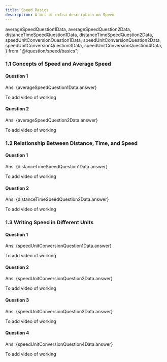 ```yaml
---
title: Speed Basics
description: A bit of extra description on Speed
---
```




  averageSpeedQuestion1Data,
  averageSpeedQuestion2Data,
  distanceTimeSpeedQuestion1Data,
  distanceTimeSpeedQuestion2Data,
  speedUnitConversionQuestion1Data,
  speedUnitConversionQuestion2Data,
  speedUnitConversionQuestion3Data,
  speedUnitConversionQuestion4Data,
} from "@/question/speed/basics";

### 1.1 Concepts of Speed and Average Speed

#### Question 1

<Accordions>
  <Accordion title="Question">
    <MultipleChoiceQuestion questionData={averageSpeedQuestion1Data} />
  </Accordion>

  <Accordion title="Answer Walkthrough">
    <p className="ml-11">Ans: {averageSpeedQuestion1Data.answer}</p>
    To add video of working
  </Accordion>
</Accordions>

#### Question 2

<Accordions>
  <Accordion title="Question">
    <MultipleChoiceQuestion questionData={averageSpeedQuestion2Data} />
  </Accordion>

  <Accordion title="Answer Walkthrough">
    <p className="ml-11">Ans: {averageSpeedQuestion2Data.answer}</p>
    To add video of working
  </Accordion>
</Accordions>

### 1.2 Relationship Between Distance, Time, and Speed

#### Question 1

<Accordions>
  <Accordion title="Question">
    <MultipleChoiceQuestion questionData={distanceTimeSpeedQuestion1Data} />
  </Accordion>

  <Accordion title="Answer Walkthrough">
    <p className="ml-11">Ans: {distanceTimeSpeedQuestion1Data.answer}</p>
    To add video of working
  </Accordion>
</Accordions>

#### Question 2

<Accordions>
  <Accordion title="Question">
    <MultipleChoiceQuestion questionData={distanceTimeSpeedQuestion2Data} />
  </Accordion>

  <Accordion title="Answer Walkthrough">
    <p className="ml-11">Ans: {distanceTimeSpeedQuestion2Data.answer}</p>
    To add video of working
  </Accordion>
</Accordions>

### 1.3 Writing Speed in Different Units

#### Question 1

<Accordions>
  <Accordion title="Question">
    <MultipleChoiceQuestion questionData={speedUnitConversionQuestion1Data} />
  </Accordion>

  <Accordion title="Answer Walkthrough">
    <p className="ml-11">Ans: {speedUnitConversionQuestion1Data.answer}</p>
    To add video of working
  </Accordion>
</Accordions>

#### Question 2

<Accordions>
  <Accordion title="Question">
    <MultipleChoiceQuestion questionData={speedUnitConversionQuestion2Data} />
  </Accordion>

  <Accordion title="Answer Walkthrough">
    <p className="ml-11">Ans: {speedUnitConversionQuestion2Data.answer}</p>
    To add video of working
  </Accordion>
</Accordions>

#### Question 3

<Accordions>
  <Accordion title="Question">
    <MultipleChoiceQuestion questionData={speedUnitConversionQuestion3Data} />
  </Accordion>

  <Accordion title="Answer Walkthrough">
    <p className="ml-11">Ans: {speedUnitConversionQuestion3Data.answer}</p>
    To add video of working
  </Accordion>
</Accordions>

#### Question 4

<Accordions>
  <Accordion title="Question">
    <MultipleChoiceQuestion questionData={speedUnitConversionQuestion4Data} />
  </Accordion>

  <Accordion title="Answer Walkthrough">
    <p className="ml-11">Ans: {speedUnitConversionQuestion4Data.answer}</p>
    To add video of working
  </Accordion>
</Accordions>
